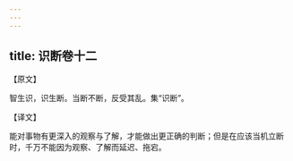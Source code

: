 ```yaml
---
---
---
```

title: 识断卷十二
---



【原文】

智生识，识生断。当断不断，反受其乱。集“识断”。

【译文】

能对事物有更深入的观察与了解，才能做出更正确的判断；但是在应该当机立断时，千万不能因为观察、了解而延迟、拖宕。